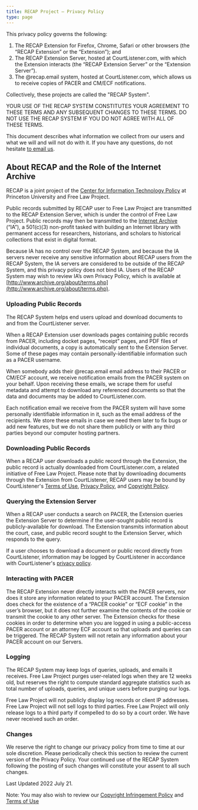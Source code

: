 ```yaml
---
title: RECAP Project — Privacy Policy
type: page
---
```


This privacy policy governs the following: 

1. The RECAP Extension for Firefox, Chrome, Safari or other browsers (the “RECAP Extension” or the “Extension”); and
2. The RECAP Extension Server, hosted at CourtListener.com, with which the Extension interacts (the “RECAP Extension Server” or the “Extension Server”).
3. The @recap.email system, hosted at CourtListener.com, which allows us to receive copies of PACER and CM/ECF notifications.

Collectively, these projects are called the "RECAP System".

YOUR USE OF THE RECAP SYSTEM CONSTITUTES YOUR AGREEMENT TO THESE TERMS AND ANY SUBSEQUENT CHANGES TO THESE TERMS. DO NOT USE THE RECAP SYSTEM IF YOU DO NOT AGREE WITH ALL OF THESE TERMS.

This document describes what information we collect from our users and what we will and will not do with it. If you have any questions, do not hesitate [to email us][c].



## About RECAP and the Role of the Internet Archive

RECAP is a joint project of the [Center for Information Technology Policy][citp] at Princeton University and Free Law Project.

Public records submitted by RECAP user to Free Law Project are transmitted to the RECAP Extension Server, which is under the control of Free Law Project. Public records may then be transmitted to the [Internet Archive](http://www.archive.org/) (“IA”), a 501(c)(3) non-profit tasked with building an Internet library with permanent access for researchers, historians, and scholars to historical collections that exist in digital format.

Because IA has no control over the RECAP System, and because the IA servers never receive any sensitive information about RECAP users from the RECAP System, the IA servers are considered to be outside of the RECAP System, and this privacy policy does not bind IA. Users of the RECAP System may wish to review IA’s own Privacy Policy, which is available at [http://www.archive.org/about/terms.php](http://www.archive.org/about/terms.php).


### Uploading Public Records

The RECAP System helps end users upload and download documents to and from the CourtListener server.

When a RECAP Extension user downloads pages containing public records from PACER, including docket pages, “receipt” pages, and PDF files of individual documents, a copy is automatically sent to the Extension Server. Some of these pages may contain personally-identifiable information such as a PACER username.

When somebody adds their @recap.email email address to their PACER or CM/ECF account, we receive notification emails from the PACER system on your behalf. Upon receiving these emails, we scrape them for useful metadata and attempt to download any referenced documents so that the data and documents may be added to CourtListener.com.

Each notification email we receive from the PACER system will have some personally identifiable information in it, such as the email address of the recipients. We store these emails in case we need them later to fix bugs or add new features, but we do not share them publicly or with any third parties beyond our computer hosting partners.


### Downloading Public Records

When a RECAP user downloads a public record through the Extension, the public record is actually downloaded from CourtListener.com, a related initiative of Free Law Project. Please note that by downloading documents through the Extension from CourtListener, RECAP users may be bound by CourtListener's [Terms of Use][cl-tos], [Privacy Policy][cl-pp], and [Copyright Policy][copyright].


### Querying the Extension Server

When a RECAP user conducts a search on PACER, the Extension queries the Extension Server to determine if the user-sought public record is publicly-available for download. The Extension transmits information about the court, case, and public record sought to the Extension Server, which responds to the query.

If a user chooses to download a document or public record directly from CourtListener, information may be logged by CourtListener in accordance with CourtListener's [privacy policy][cl-pp].


### Interacting with PACER

The RECAP Extension never directly interacts with the PACER servers, nor does it store any information related to your PACER account. The Extension does check for the existence of a “PACER cookie” or “ECF cookie” in the user’s browser, but it does not further examine the contents of the cookie or transmit the cookie to any other server. The Extension checks for these cookies in order to determine when you are logged in using a public-access PACER account or an attorney ECF account so that uploads and queries can be triggered. The RECAP System will not retain any information about your PACER account on our Servers.


### Logging

The RECAP System may keep logs of queries, uploads, and emails it receives. Free Law Project purges user-related logs when they are 12 weeks old, but reserves the right to compute standard aggregate statistics such as total number of uploads, queries, and unique users before purging our logs.

Free Law Project will not publicly display log records or client IP addresses. Free Law Project will not sell logs to third parties. Free Law Project will only release logs to a third party if compelled to do so by a court order. We have never received such an order.


### Changes

We reserve the right to change our privacy policy from time to time at our sole discretion. Please periodically check this section to review the current version of the Privacy Policy. Your continued use of the RECAP System following the posting of such changes will constitute your assent to all such changes.

Last Updated 2022 July 21.

Note: You may also wish to review our [Copyright Infringement Policy](/recap/dmca/) and [Terms of Use](/recap/tos/)


[c]: /contact/
[cl-tos]: https://www.courtlistener.com/terms/
[cl-pp]: https://www.courtlistener.com/terms/#privacy
[copyright]: https://www.courtlistener.com/terms/#copyright
[citp]: https://citp.princeton.edu
